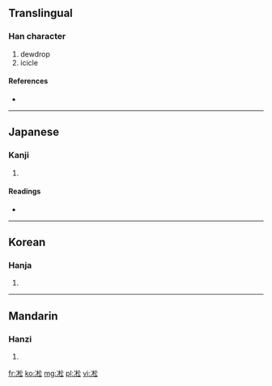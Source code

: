 ==Translingual==

===Han character===
{{Han char|rn=15|rad=冫|as=08|sn=10|four=|canj=戈一木金戈 (IMDCI)}}

# dewdrop
# icicle

====References====
* {{Han ref|kx=0132.390|dkj=01663|dj=0296.270|hdz=10298.060|uh=51C7|ud=20935}}

----

==Japanese==

===Kanji===
{{ja-kanji|grade=|rs=冫08}}

# {{defn|lang=ja|sort=冫08}}

====Readings====
* {{ja-readings|on=[[しょう]] (shō), [[しゅ]] (shu), [[そう]] (sō), [[す]] (su)|kun=[[つらら]] (tsurara)}}

----

==Korean==

===Hanja===
{{ko-hanja|hangeul=송|rv=song|mr=song}}

# {{defn|lang=ko|sort=冫08}}

----

==Mandarin==

===Hanzi===
{{cmn-hanzi|pin=[[sòng]] ([[song4]])|wg=sung<sup>4</sup>}}

# {{defn|lang=cmn|sort=冫08}}

[[fr:凇]]
[[ko:凇]]
[[mg:凇]]
[[pl:凇]]
[[vi:凇]]